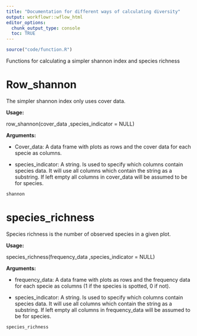 ---
title: "Documentation for different ways of calculating diversity"
output: workflowr::wflow_html
editor_options:
  chunk_output_type: console
  toc: TRUE
---

```{r, include=FALSE}
source("code/function.R")
```

Functions for calculating a simpler shannon index and species richness



<h1>Row_shannon </h1>



The simpler shannon index only uses cover data.

**Usage:**

row_shannon(cover_data ,species_indicator = NULL)

**Arguments:**

* Cover_data: A data frame with plots as rows and the cover data for each specie as columns.

* species_indicator: A string. Is used to specify which columns contain species data. It will use all columns which contain the string as a substring.  If left empty all columns in cover_data will be assumed to be for species.

```{r, echo = FALSE}
shannon
```


 
<h1>species_richness </h1>

Species richness is the number of observed species in a given plot.



**Usage:**

species_richness(frequency_data ,species_indicator = NULL)

**Arguments:**

* frequency_data: A data frame with plots as rows and the frequency data for each specie as columns (1 if the species is spotted, 0 if not).

* species_indicator: A string. Is used to specify which columns contain species data. It will use all columns which contain the string as a substring.  If left empty all columns in frequency_data will be assumed to be for species.

```{r, echo = FALSE, eval = FALSE}
species_richness
```
